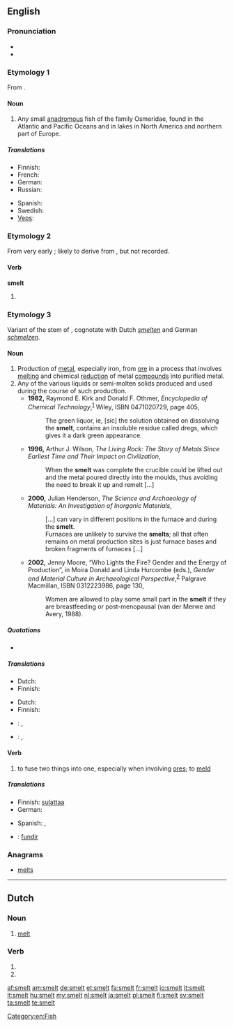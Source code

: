==English==
{{wikipedia|dab=smelt (disambiguation)}}

===Pronunciation===
* {{IPA|/ˈsmɛlt/}}
* {{rhymes|ɛlt}}

===Etymology 1===
From {{etyl|ang}} {{term|smelt}}.

====Noun====
{{wikipedia}}
{{en-noun}}

# Any small [[anadromous]] fish of the family Osmeridae, found in the Atlantic and Pacific Oceans and in lakes in North America and northern part of Europe.

=====Translations=====
{{trans-top|fish of the family Osmeridae}}
* Finnish: {{t|fi|kuore}}
* French: {{t+|fr|éperlan|m}}
* German: {{t|de|Stint}}
* Russian: {{t+|ru|корюшка|f|tr=kór'uška}}
{{trans-mid}}
* Spanish: {{t|es|eperlano|m}}
* Swedish: {{t|sv|nors}}
* [[Veps]]: {{tø|vep|sinikod}}
{{trans-bottom}}

===Etymology 2===
From very early {{etyl|enm}} {{term|smel}}; likely to derive from {{etyl|ang}}, but not recorded.

====Verb====
'''smelt'''

# {{past of|smell}}

===Etymology 3===
Variant of the stem of {{etyl|ang}} {{term|meltan||to melt}}, cognotate with Dutch ''[[smelten]]'' and German ''[[schmelzen]]''.

====Noun====
{{en-noun}}

# Production of [[metal]], especially iron, from [[ore]] in a process that involves [[melt|melting]] and chemical [[reduction]] of metal [[compound|compounds]] into purified metal.
# Any of the various liquids or semi-molten solids produced and used during the course of such production.
#* '''1982,''' Raymond E. Kirk and Donald F. Othmer, ''Encyclopedia of Chemical Technology'',<sup>[http://books.google.com/books?id=ELo2AAAAMAAJ]</sup> Wiley, ISBN 0471020729, page 405,
#*: The green liquor, ie, [sic] the solution obtained on dissolving the '''smelt''', contains an insoluble residue called dregs, which gives it a dark green appearance.
#* '''1996,''' Arthur J. Wilson, ''The Living Rock: The Story of Metals Since Earliest Time and Their Impact on Civilization'',
#*: When the '''smelt''' was complete the crucible could be lifted out and the metal poured directly into the moulds, thus avoiding the need to break it up and remelt […]
#* '''2000,''' Julian Henderson, ''The Science and Archaeology of Materials: An Investigation of Inorganic Materials'',
#*: […] can vary in different positions in the furnace and during the '''smelt'''.
#*: Furnaces are unlikely to survive the '''smelts'''; all that often remains on metal production sites is just furnace bases and broken fragments of furnaces […]
#* '''2002,''' Jenny Moore, “Who Lights the Fire? Gender and the Energy of Production”, in Moira Donald and Linda Hurcombe (eds.), ''Gender and Material Culture in Archaeological Perspective'',<sup>[http://books.google.com/books?id=che-z_41CnkC]</sup> Palgrave Macmillan, ISBN 0312223986, page 130,
#*: Women are allowed to play some small part in the '''smelt''' if they are breastfeeding or post-menopausal (van der Merwe and Avery, 1988). <!-- Confused? So is Ms. Moore. The smelt is considered allegorical for the female reproductive process, but woman who are pregnant or capable of pregnancy are considered detrimental to the smelt, so can't participate. -->

=====Quotations=====
* {{seeCites}}

=====Translations=====
{{trans-top|process of extracting metal from ore by melting}}
* Dutch: {{t|nl|wegsmelten}}
* Finnish: {{t|fi|pelkistyssulatus}}
{{trans-mid}}
{{trans-bottom}}

{{trans-top|any of the molten liquids involved in these processes}}
* Dutch: {{t|nl|smelten}}
* Finnish: {{t|fi|sula}}
{{trans-mid}}
{{trans-bottom}}

{{checktrans-top}} <!-- These appear to be verbs and not nouns as they are supposed to be in this section -->
* {{ttbc|Dutch}}: {{t+|nl|smelten}},  {{t|nl|versmelten}}
* {{ttbc|German}}: {{t+|de|schmelzen}},  {{t|de|verhütten}}
{{trans-bottom}}

====Verb====
{{en-verb}}

# to fuse two things into one, especially when involving [[ore]]s; to [[meld]]

=====Translations=====
{{trans-top|to fuse two things into one}}
* Finnish: [[sulattaa#Finnish|sulattaa]] {{t|fi|yhteen}}
* German: {{t|de|verschmelzen}}
{{trans-mid}}
* Spanish: {{t-|es|fundir}}, {{t-|es|soldar}}
{{trans-bottom}}

{{checktrans-top}}

{{trans-mid}}
* {{ttbc|pt}}: [[fundir]]
{{trans-bottom}}

===Anagrams===
* [[melts#English|melts]]

[[Category:en:Fish]]

----

==Dutch==

===Noun===
{{nl-noun|g=m|-|-}}

# [[melt]]

===Verb===
{{head|nl}}

# {{nl-verb-form|p=123|n=sg|t=pres|m=ind|smelten}}
# {{nl-verb-form|m=imp|smelten}}

[[af:smelt]]
[[am:smelt]]
[[de:smelt]]
[[et:smelt]]
[[fa:smelt]]
[[fr:smelt]]
[[io:smelt]]
[[it:smelt]]
[[lt:smelt]]
[[hu:smelt]]
[[my:smelt]]
[[nl:smelt]]
[[ja:smelt]]
[[pl:smelt]]
[[fi:smelt]]
[[sv:smelt]]
[[ta:smelt]]
[[te:smelt]]